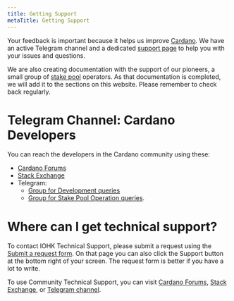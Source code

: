 ```yaml
---
title: Getting Support
metaTitle: Getting Support
---
```


Your feedback is important because it helps us improve [Cardano](https://github.com/input-output-hk/cardano-documentation/pull/163). We have an
active Telegram channel and a dedicated
[support page](https://iohk.zendesk.com/) to help you with your issues and
questions.

We are also creating documentation with the support of our pioneers, a small
group of [stake pool](https://docs.cardano.org/core-concepts/stake-pools) operators. As that documentation is completed, we will add
it to the sections on this website. Please remember to check back regularly.

# Telegram Channel: Cardano Developers

You can reach the developers in the Cardano community using these:
- [Cardano Forums](https://forum.cardano.org/c/developers/)
- [Stack Exchange](https://cardano.stackexchange.com/)
- Telegram:
  - [Group for Development queries](https://t.me/CardanoDevelopersOfficial)
  - [Group for Stake Pool Operation queries](https://t.me/CardanoStakePoolWorkgroup).

# Where can I get technical support?

To contact IOHK Technical Support, please submit a request using the [Submit a request form](https://iohk.zendesk.com/hc/en-us/requests/new). On that page you can also click the Support button at the bottom right of your screen. The request form is better if you have a lot to write.

To use Community Technical Support, you can visit [Cardano Forums](https://forum.cardano.org/c/english/communitytechnicalsupport), [Stack Exchange](https://cardano.stackexchange.com/), or [Telegram channel](https://t.me/CardanoCommunityTechSupport).
